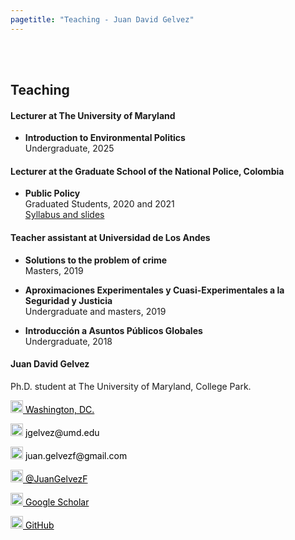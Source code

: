 ```yaml
---
pagetitle: "Teaching - Juan David Gelvez"
---
```


<br>  </br> <!--- Agrega lineas en blanco --->

<p>  </p> <!--- Agrega una linea en blanco --->

<!------------- Panel de la izquierda ------------->
<div class="col-sm-9">

## Teaching

#### Lecturer at The University of Maryland

* **Introduction to Environmental Politics**  <br>
  Undergraduate, 2025 <br>

#### Lecturer at the Graduate School of the National Police, Colombia

* **Public Policy** <br>
  Graduated Students, 2020 and 2021 <br>
  [Syllabus and slides](https://www.dropbox.com/sh/lhta1m6ct1icf6d/AADpVpNz9QotErNk47FidRsea?dl=0)


#### Teacher assistant at Universidad de Los Andes

* **Solutions to the problem of crime**  <br>
  Masters, 2019 <br>
  
* **Aproximaciones Experimentales y Cuasi-Experimentales a la Seguridad y Justicia** <br>
  Undergraduate and masters, 2019 <br>

* **Introducción a Asuntos Públicos Globales** <br>
  Undergraduate, 2018 <br>
  
</div>
<!------------- Panel de la izquierda ------------->



<!------------- Panel de la derecha ------------->
<div class="col-sm-3">

#### Juan David Gelvez

Ph.D. student at The University of Maryland, College Park.

<!-- Location -->
<a href="https://www.google.com/maps/place/Washington+D.+C.,+Distrito+de+Columbia/@38.8938672,-77.0846157,12z/data=!3m1!4b1!4m5!3m4!1s0x89b7c6de5af6e45b:0xc2524522d4885d2a!8m2!3d38.9071923!4d-77.0368707" style="color:black;"> <img alt="Qries" src="./images/location.png" width="20" height="20">  Washington, DC.</a>

<!-- Correo -->
<p style="color:black"><img alt="Qries" src="./images/correo.png" width="20" height="20"> jgelvez@umd.edu </img></p>

<!-- Correo -->
<p style="color:black"><img alt="Qries" src="./images/correo.png" width="20" height="20"> juan.gelvezf@gmail.com </img></p>

<!-- Twitter -->
 <a href="https://twitter.com/JuanGelvezF" style="color:black;"> <img alt="Qries" src="./images/twitter.jpg" width="20" height="20">  @JuanGelvezF</a> 

<!-- Google Scholar -->
<a href="https://scholar.google.com/citations?user=U9OqP_4AAAAJ&hl=en" style="color:black;"> <img alt="Qries" src="./images/google_scholar.png" width="20" height="20">  Google Scholar </a>

<!-- GitHub -->
<a href="https://github.com/juangelvezf" style="color:black;"> <img alt="Qries" src="./images/github.png" width="20" height="20">  GitHub</a>

</div>
<!------------- Panel de la derecha ------------->



<br>  </br> <!--- Agrega lineas en blanco --->